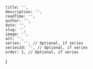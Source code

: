 
    title: '',
    description: '',
    readTime: '',
    author: '',
    date: '',
    slug: '',
    image: '',
    alt: '',
    series: '', // Optional, if series
    seriesId: '', // Optional, if series
    order: 1, // Optional, if series
}

